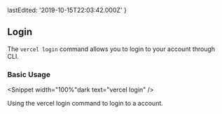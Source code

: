 
  lastEdited: '2019-10-15T22:03:42.000Z'
}

## Login

The `vercel login` command allows you to login to your <OrgName /> account through <ProductShortName /> CLI.

### Basic Usage

<Snippet width="100%"dark text="vercel login" />
<Caption>Using the <InlineCode>vercel login</InlineCode> command to login to a <OrgName /> account.</Caption>
